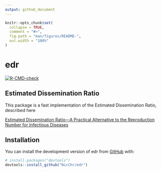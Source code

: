```yaml
---
output: github_document
---
```


```r
knitr::opts_chunk$set(
  collapse = TRUE,
  comment = "#>",
  fig.path = "man/figures/README-",
  out.width = "100%"
)
```

# edr

<!-- badges: start -->
[![R-CMD-check](https://github.com/NicChr/edr/actions/workflows/R-CMD-check.yaml/badge.svg)](https://github.com/NicChr/edr/actions/workflows/R-CMD-check.yaml)
<!-- badges: end -->

## Estimated Dissemination Ratio


This package is a fast implementation of the Estimated Dissemination Ratio, 
described here

[Estimated Dissemination Ratio—A Practical Alternative to the Reproduction Number for Infectious Diseases](http://dx.doi.org/10.3389/fpubh.2021.675065)

## Installation

You can install the development version of edr from [GitHub](https://github.com/) with:

``` r
# install.packages("devtools")
devtools::install_github("NicChr/edr")
```